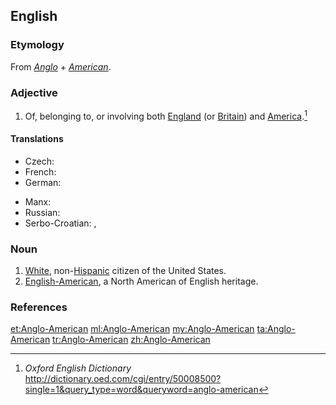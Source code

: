 ==English==

{{wikipedia}}

===Etymology===
From ''[[Anglo]]'' + ''[[American]]''.

===Adjective===
{{en-adj|head=[[Anglo]]-[[American]]|-}}

# Of, belonging to, or involving both [[England]] (or [[Britain]]) and [[America]].<ref name = OED>''Oxford English Dictionary'' [[http://dictionary.oed.com/cgi/entry/50008500?single=1&query_type=word&queryword=anglo-american]]</ref>

====Translations====
{{trans-top|of relating to England and USA}}
* Czech: {{t|cs|angloamerický|m}}
* French: {{t|fr|anglo-americain}}
* German: {{t+|de|angloamerikanisch}}
{{trans-mid}}
* Manx: {{t|gv|Anglo-Americaanagh}}
* Russian: {{t+|ru|англо-американский|tr=anglo-amerikánskij|sc=Cyrl}}
* Serbo-Croatian: {{t|sh|angloamerički}}, {{t|sh|англоамерички}}
{{trans-bottom}}

===Noun===
{{en-noun|head=[[Anglo]]-[[American]]}}

# [[white|White]], non-[[Hispanic]] citizen of the United States.
# [[English-American]], a North American of English heritage.

===References===
<references/>

[[et:Anglo-American]]
[[ml:Anglo-American]]
[[my:Anglo-American]]
[[ta:Anglo-American]]
[[tr:Anglo-American]]
[[zh:Anglo-American]]
